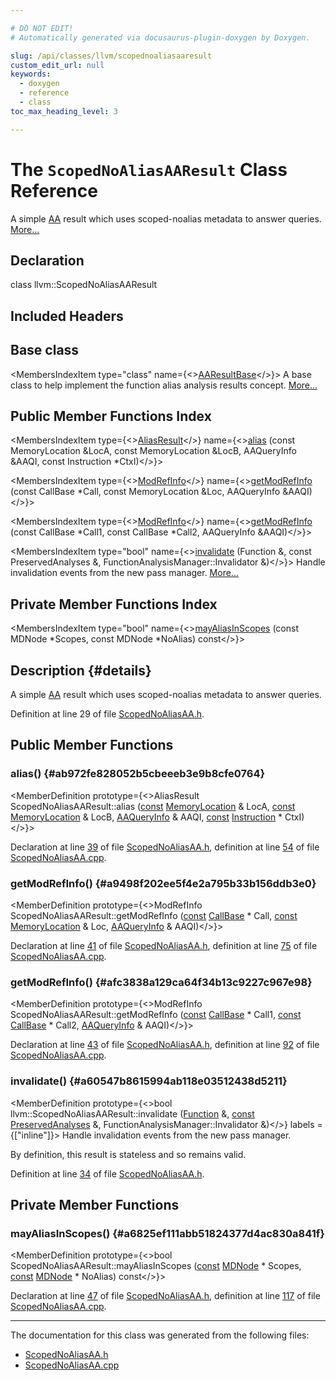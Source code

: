 ```yaml
---

# DO NOT EDIT!
# Automatically generated via docusaurus-plugin-doxygen by Doxygen.

slug: /api/classes/llvm/scopednoaliasaaresult
custom_edit_url: null
keywords:
  - doxygen
  - reference
  - class
toc_max_heading_level: 3

---
```





# The `ScopedNoAliasAAResult` Class Reference

<DoxygenPage pluginConfig={pluginConfig}>

A simple <a href="/docs/api/namespaces/llvm/aa">AA</a> result which uses scoped-noalias metadata to answer queries. <a href="#details">More...</a>

## Declaration

<CodeBlock>class llvm::ScopedNoAliasAAResult</CodeBlock>

## Included Headers

<IncludesList>
<IncludesListItem
  filePath="llvm/Analysis/ScopedNoAliasAA.h"
  permalink="/docs/api/files/include/include/llvm/include/llvm/analysis/scopednoaliasaa-h"
  isLocal="true" />
</IncludesList>

## Base class

<MembersIndex>

<MembersIndexItem
  type="class"
  name={<><a href="/docs/api/classes/llvm/aaresultbase">AAResultBase</a></>}>
A base class to help implement the function alias analysis results concept. <a href="/docs/api/classes/llvm/aaresultbase/#details">More...</a>
</MembersIndexItem>

</MembersIndex>

## Public Member Functions Index

<MembersIndex>

<MembersIndexItem
  type={<><a href="/docs/api/classes/llvm/aliasresult">AliasResult</a></>}
  name={<><a href="#ab972fe828052b5cbeeeb3e9b8cfe0764">alias</a> (const MemoryLocation &amp;LocA, const MemoryLocation &amp;LocB, AAQueryInfo &amp;AAQI, const Instruction &#42;CtxI)</>}>
</MembersIndexItem>

<MembersIndexItem
  type={<><a href="/docs/api/namespaces/llvm/#a9db8c44b250b90e3ab7e4d144e7c9c2e">ModRefInfo</a></>}
  name={<><a href="#a9498f202ee5f4e2a795b33b156ddb3e0">getModRefInfo</a> (const CallBase &#42;Call, const MemoryLocation &amp;Loc, AAQueryInfo &amp;AAQI)</>}>
</MembersIndexItem>

<MembersIndexItem
  type={<><a href="/docs/api/namespaces/llvm/#a9db8c44b250b90e3ab7e4d144e7c9c2e">ModRefInfo</a></>}
  name={<><a href="#afc3838a129ca64f34b13c9227c967e98">getModRefInfo</a> (const CallBase &#42;Call1, const CallBase &#42;Call2, AAQueryInfo &amp;AAQI)</>}>
</MembersIndexItem>

<MembersIndexItem
  type="bool"
  name={<><a href="#a60547b8615994ab118e03512438d5211">invalidate</a> (Function &amp;, const PreservedAnalyses &amp;, FunctionAnalysisManager::Invalidator &amp;)</>}>
Handle invalidation events from the new pass manager. <a href="#a60547b8615994ab118e03512438d5211">More...</a>
</MembersIndexItem>

</MembersIndex>

## Private Member Functions Index

<MembersIndex>

<MembersIndexItem
  type="bool"
  name={<><a href="#a6825ef111abb51824377d4ac830a841f">mayAliasInScopes</a> (const MDNode &#42;Scopes, const MDNode &#42;NoAlias) const</>}>
</MembersIndexItem>

</MembersIndex>

## Description {#details}

A simple <a href="/docs/api/namespaces/llvm/aa">AA</a> result which uses scoped-noalias metadata to answer queries.

Definition at line 29 of file <a href="/docs/api/files/include/include/llvm/include/llvm/analysis/scopednoaliasaa-h">ScopedNoAliasAA.h</a>.

<SectionDefinition>

## Public Member Functions

### alias() {#ab972fe828052b5cbeeeb3e9b8cfe0764}

<MemberDefinition
  prototype={<>AliasResult ScopedNoAliasAAResult::alias (<a href="/docs/api/files/lib/lib/target/lib/target/aarch64/aarch64promoteconstant-cpp/#a90f8350fecae261c25be85d38b451bff">const</a> <a href="/docs/api/classes/llvm/memorylocation">MemoryLocation</a> &amp; LocA, <a href="/docs/api/files/lib/lib/target/lib/target/aarch64/aarch64promoteconstant-cpp/#a90f8350fecae261c25be85d38b451bff">const</a> <a href="/docs/api/classes/llvm/memorylocation">MemoryLocation</a> &amp; LocB, <a href="/docs/api/classes/llvm/aaqueryinfo">AAQueryInfo</a> &amp; AAQI, <a href="/docs/api/files/lib/lib/target/lib/target/aarch64/aarch64promoteconstant-cpp/#a90f8350fecae261c25be85d38b451bff">const</a> <a href="/docs/api/classes/llvm/instruction">Instruction</a> &#42; CtxI)</>}>

Declaration at line <a href="/docs/api/files/include/include/llvm/include/llvm/analysis/scopednoaliasaa-h/#l00039">39</a> of file <a href="/docs/api/files/include/include/llvm/include/llvm/analysis/scopednoaliasaa-h">ScopedNoAliasAA.h</a>, definition at line <a href="/docs/api/files/lib/lib/analysis/scopednoaliasaa-cpp/#l00054">54</a> of file <a href="/docs/api/files/lib/lib/analysis/scopednoaliasaa-cpp">ScopedNoAliasAA.cpp</a>.
</MemberDefinition>

### getModRefInfo() {#a9498f202ee5f4e2a795b33b156ddb3e0}

<MemberDefinition
  prototype={<>ModRefInfo ScopedNoAliasAAResult::getModRefInfo (<a href="/docs/api/files/lib/lib/target/lib/target/aarch64/aarch64promoteconstant-cpp/#a90f8350fecae261c25be85d38b451bff">const</a> <a href="/docs/api/classes/llvm/callbase">CallBase</a> &#42; Call, <a href="/docs/api/files/lib/lib/target/lib/target/aarch64/aarch64promoteconstant-cpp/#a90f8350fecae261c25be85d38b451bff">const</a> <a href="/docs/api/classes/llvm/memorylocation">MemoryLocation</a> &amp; Loc, <a href="/docs/api/classes/llvm/aaqueryinfo">AAQueryInfo</a> &amp; AAQI)</>}>

Declaration at line <a href="/docs/api/files/include/include/llvm/include/llvm/analysis/scopednoaliasaa-h/#l00041">41</a> of file <a href="/docs/api/files/include/include/llvm/include/llvm/analysis/scopednoaliasaa-h">ScopedNoAliasAA.h</a>, definition at line <a href="/docs/api/files/lib/lib/analysis/scopednoaliasaa-cpp/#l00075">75</a> of file <a href="/docs/api/files/lib/lib/analysis/scopednoaliasaa-cpp">ScopedNoAliasAA.cpp</a>.
</MemberDefinition>

### getModRefInfo() {#afc3838a129ca64f34b13c9227c967e98}

<MemberDefinition
  prototype={<>ModRefInfo ScopedNoAliasAAResult::getModRefInfo (<a href="/docs/api/files/lib/lib/target/lib/target/aarch64/aarch64promoteconstant-cpp/#a90f8350fecae261c25be85d38b451bff">const</a> <a href="/docs/api/classes/llvm/callbase">CallBase</a> &#42; Call1, <a href="/docs/api/files/lib/lib/target/lib/target/aarch64/aarch64promoteconstant-cpp/#a90f8350fecae261c25be85d38b451bff">const</a> <a href="/docs/api/classes/llvm/callbase">CallBase</a> &#42; Call2, <a href="/docs/api/classes/llvm/aaqueryinfo">AAQueryInfo</a> &amp; AAQI)</>}>

Declaration at line <a href="/docs/api/files/include/include/llvm/include/llvm/analysis/scopednoaliasaa-h/#l00043">43</a> of file <a href="/docs/api/files/include/include/llvm/include/llvm/analysis/scopednoaliasaa-h">ScopedNoAliasAA.h</a>, definition at line <a href="/docs/api/files/lib/lib/analysis/scopednoaliasaa-cpp/#l00092">92</a> of file <a href="/docs/api/files/lib/lib/analysis/scopednoaliasaa-cpp">ScopedNoAliasAA.cpp</a>.
</MemberDefinition>

### invalidate() {#a60547b8615994ab118e03512438d5211}

<MemberDefinition
  prototype={<>bool llvm::ScopedNoAliasAAResult::invalidate (<a href="/docs/api/classes/llvm/function">Function</a> &amp;, <a href="/docs/api/files/lib/lib/target/lib/target/aarch64/aarch64promoteconstant-cpp/#a90f8350fecae261c25be85d38b451bff">const</a> <a href="/docs/api/classes/llvm/preservedanalyses">PreservedAnalyses</a> &amp;, FunctionAnalysisManager::Invalidator &amp;)</>}
  labels = {["inline"]}>
Handle invalidation events from the new pass manager.

By definition, this result is stateless and so remains valid.

Definition at line <a href="/docs/api/files/include/include/llvm/include/llvm/analysis/scopednoaliasaa-h/#l00034">34</a> of file <a href="/docs/api/files/include/include/llvm/include/llvm/analysis/scopednoaliasaa-h">ScopedNoAliasAA.h</a>.
</MemberDefinition>

</SectionDefinition>

<SectionDefinition>

## Private Member Functions

### mayAliasInScopes() {#a6825ef111abb51824377d4ac830a841f}

<MemberDefinition
  prototype={<>bool ScopedNoAliasAAResult::mayAliasInScopes (<a href="/docs/api/files/lib/lib/target/lib/target/aarch64/aarch64promoteconstant-cpp/#a90f8350fecae261c25be85d38b451bff">const</a> <a href="/docs/api/classes/llvm/mdnode">MDNode</a> &#42; Scopes, <a href="/docs/api/files/lib/lib/target/lib/target/aarch64/aarch64promoteconstant-cpp/#a90f8350fecae261c25be85d38b451bff">const</a> <a href="/docs/api/classes/llvm/mdnode">MDNode</a> &#42; NoAlias) const</>}>

Declaration at line <a href="/docs/api/files/include/include/llvm/include/llvm/analysis/scopednoaliasaa-h/#l00047">47</a> of file <a href="/docs/api/files/include/include/llvm/include/llvm/analysis/scopednoaliasaa-h">ScopedNoAliasAA.h</a>, definition at line <a href="/docs/api/files/lib/lib/analysis/scopednoaliasaa-cpp/#l00117">117</a> of file <a href="/docs/api/files/lib/lib/analysis/scopednoaliasaa-cpp">ScopedNoAliasAA.cpp</a>.
</MemberDefinition>

</SectionDefinition>

<hr/>

The documentation for this class was generated from the following files:

<ul>
<li><a href="/docs/api/files/include/include/llvm/include/llvm/analysis/scopednoaliasaa-h">ScopedNoAliasAA.h</a></li>
<li><a href="/docs/api/files/lib/lib/analysis/scopednoaliasaa-cpp">ScopedNoAliasAA.cpp</a></li>
</ul>

</DoxygenPage>
